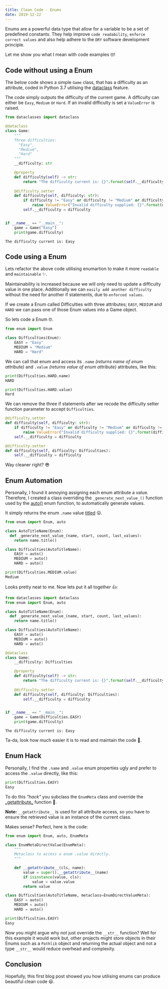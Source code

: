```yaml
---
title: Clean Code - Enums
date: 2019-12-22
---
```


Enums are a powerful data type that allow for a variable to be a set of predefined constants. They help improve 
`code readability`, `enforce correct values` and also help adhere to the `DRY` software development principle.

Let me show you what I mean with code examples 🤓!

## Code without using a Enum
The below code shows a simple `Game` class, that has a difficulty as an attribute, coded in Python 3.7 utilising the 
[dataclass](https://docs.python.org/3/library/dataclasses.html) feature.

The code simply outputs the difficulty of the current game. A difficulty can either be ``Easy``, ``Medium`` or ``Hard``. 
If an invalid difficulty is set a ``ValueError`` is raised.

```python
from dataclasses import dataclass

@dataclass
class Game:
    """
    Three difficulties: 
      "Easy",
      "Medium",
      "Hard"
    """
    __difficulty: str

    @property
    def difficulty(self) -> str:
        return "The difficulty current is: {}".format(self.__difficulty)
    
    @difficulty.setter
    def difficulty(self, difficulty: str):
        if difficulty != "Easy" or difficulty != "Medium" or difficulty != "Hard":
            raise ValueError("Invalid difficulty supplied: {}".format(difficulty))
        self.__difficulty = difficulty


if __name__ == "__main__":
    game = Game("Easy")
    print(game.difficulty)
```
```
The difficulty current is: Easy
```

## Code using a Enum
Lets refactor the above code utilising enumartion to make it more ``readable`` and ``maintainable`` ✨.

Maintainability is increased because we will only need to update a difficulty value in one place. 
Additionally we can `easily add another difficulty` without the need for another if statements, due to ``enforced values``.

If we create a Enum called Difficulties with three attributes; ``EASY``, ``MEDIUM`` and ``HARD`` 
we can pass one of those Enum values into a Game object. 

So lets code a Enum 🤓.

```python
from enum import Enum

class Difficulties(Enum):
    EASY = "Easy"
    MEDIUM = "Medium"
    HARD = "Hard"
```

We can call that enum and access its ``.name`` *(returns name of enum attribute)* and 
``.value`` *(returns value of enum attribute)* attributes, like this:
```python
print(Difficulties.HARD.name)
HARD

print(Difficulties.HARD.value)
Hard
```

We can remove the three if statements after we recode the difficulty setter function parameter to accept ``Difficulties``.

```python
@difficulty.setter
def difficulty(self, difficulty: str):
    if difficulty != "Easy" or difficulty != "Medium" or difficulty != "Hard":
        raise ValueError("Invalid difficulty supplied: {}".format(difficulty))
    self.__difficulty = difficulty
```

```python
@difficulty.setter
def difficulty(self, difficulty: Difficulties):
    self.__difficulty = difficulty
```

Way cleaner right? 😎

## Enum Automation
Personally, I found it annoying assigning each enum attribute a value.
Therefore, I created a class overriding the ``_generate_next_value_()`` function used by the 
[auto()](https://docs.python.org/3/library/enum.html#using-automatic-values) enum function, 
to automatically generate values.

It simply returns the enum ``.name`` value
[titled](https://docs.python.org/3/library/stdtypes.html#str.title) 😮.

```python
from enum import Enum, auto

class AutoTitleName(Enum):
  def _generate_next_value_(name, start, count, last_values):
    return name.title()

class Difficulties(AutoTitleName):
    EASY = auto()
    MEDIUM = auto()
    HARD = auto()
```

```python
print(Difficulties.MEDIUM.value)
Medium
```

Looks pretty neat to me. Now lets put it all together 👍:

```python
from dataclasses import dataclass
from enum import Enum, auto

class AutoTitleName(Enum):
  def _generate_next_value_(name, start, count, last_values):
    return name.title()

class Difficulties(AutoTitleName):
    EASY = auto()
    MEDIUM = auto()
    HARD = auto()

@dataclass
class Game:
    __difficulty: Difficulties

    @property
    def difficulty(self) -> str:
        return "The difficulty current is: {}".format(self.__difficulty.value)
    
    @difficulty.setter
    def difficulty(self, difficulty: Difficulties):
        self.__difficulty = difficulty


if __name__ == "__main__":
    game = Game(Difficulties.EASY)
    print(game.difficulty)
```
```
The difficulty current is: Easy
```

Ta-da, look how much easier it is to read and maintain the code 🤩. 

## Enum Hack
Personally, I find the ``.name`` and ``.value`` enum properties ugly and prefer to access the ``.value`` directly, like this:

```python
print(Difficulties.EASY)
Easy
```

To do this *"hack"* you subclass the ``EnumMeta`` class and override the 
[\_getattribute\_](https://docs.python.org/3/reference/datamodel.html#object.__getattribute__) function 🤯. 

**Note:** ``__getattribute__`` is used for all attribute access, so you have to ensure the retrieved value is an instance of the current class.

Makes sense? Perfect, here is the code:

```python
from enum import Enum, auto, EnumMeta 

class EnumMetaDirectValue(EnumMeta):
    """
    Metaclass to access a enum .value directly.
    """

    def __getattribute__(cls, name):
        value = super().__getattribute__(name)
        if isinstance(value, cls):
            value = value.value
        return value

class Difficulties(AutoTitleName, metaclass=EnumDirectValueMeta):
    EASY = auto()
    MEDIUM = auto()
    HARD = auto()
```

```python
print(Difficulties.EASY)
Easy
```

Now you might argue why not just override the ``__str__`` function? Well for this example it would work but, 
other projects might store objects in their Enums such as a ``Pathlib`` object and returning the actual object 
and not a type ``__str__`` would reduce overhead and complexity.

## Conclusion
Hopefully, this first blog post showed you how utilising enums can produce beautiful clean code 😃.
